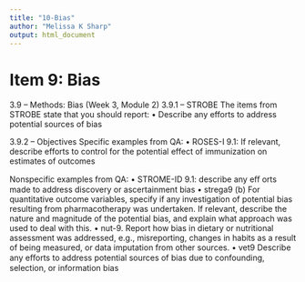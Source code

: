 ```yaml
---
title: "10-Bias"
author: "Melissa K Sharp"
output: html_document
---
```


# Item 9: Bias 
3.9 – Methods: Bias (Week 3, Module 2)
3.9.1 – STROBE
The items from STROBE state that you should report: 
•	Describe any efforts to address potential sources of bias

3.9.2 – Objectives
Specific examples from QA:
•	ROSES-I 9.1: If relevant, describe efforts to control for the potential effect of immunization on estimates of outcomes

Nonspecific examples from QA:
•	STROME-ID 9.1: describe any eﬀ orts made to address discovery or ascertainment bias
•	strega9 (b) For quantitative outcome variables, specify if any investigation of potential bias resulting from pharmacotherapy was undertaken. If relevant, describe the nature and magnitude of the potential bias, and explain what approach was used to deal with this.
•	nut-9. Report how bias in dietary or nutritional assessment was addressed, e.g., misreporting, changes in habits as a result of being measured, or data imputation from other sources.
•	vet9 Describe any eﬀorts to address potential sources of bias due to confounding, selection, or information bias

